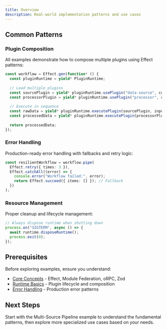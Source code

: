 ```yaml
---
title: Overview
description: Real-world implementation patterns and use cases
---
```


## Common Patterns

### Plugin Composition
All examples demonstrate how to compose multiple plugins using Effect patterns:

```typescript
const workflow = Effect.gen(function* () {
  const pluginRuntime = yield* PluginRuntime;
  
  // Load multiple plugins
  const sourcePlugin = yield* pluginRuntime.usePlugin("data-source", config);
  const processorPlugin = yield* pluginRuntime.usePlugin("processor", config);
  
  // Execute in sequence
  const rawData = yield* pluginRuntime.executePlugin(sourcePlugin, input);
  const processedData = yield* pluginRuntime.executePlugin(processorPlugin, rawData);
  
  return processedData;
});
```

### Error Handling
Production-ready error handling with fallbacks and retry logic:

```typescript
const resilientWorkflow = workflow.pipe(
  Effect.retry({ times: 3 }),
  Effect.catchAll((error) => {
    console.error("Workflow failed:", error);
    return Effect.succeed({ items: [] }); // Fallback
  })
);
```

### Resource Management
Proper cleanup and lifecycle management:

```typescript
// Always dispose runtime when shutting down
process.on("SIGTERM", async () => {
  await runtime.disposeRuntime();
  process.exit(0);
});
```

## Prerequisites

Before exploring examples, ensure you understand:

- [Core Concepts](/docs/core/concepts) - Effect, Module Federation, oRPC, Zod
- [Runtime Basics](/docs/runtime/basic-usage) - Plugin lifecycle and composition
- [Error Handling](/docs/runtime/error-handling) - Production error patterns

## Next Steps

Start with the Multi-Source Pipeline example to understand the fundamental patterns, then explore more specialized use cases based on your needs.
